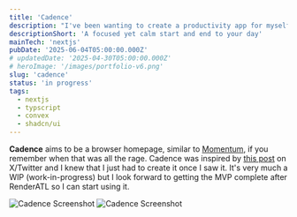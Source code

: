 ```yaml
---
title: 'Cadence'
description: "I've been wanting to create a productivity app for myself for a while and finally found the inspriation I needed to get started on one that I'm excited to release sooner rather than later."
descriptionShort: 'A focused yet calm start and end to your day'
mainTech: 'nextjs'
pubDate: '2025-06-04T05:00:00.000Z'
# updatedDate: '2025-04-30T05:00:00.000Z'
# heroImage: '/images/portfolio-v6.png'
slug: 'cadence'
status: 'in progress'
tags:
  - nextjs
  - typscript
  - convex
  - shadcn/ui
---
```


**Cadence** aims to be a browser homepage, similar to <a href='https://momentumdash.com/' target='_blank' rel='noopener noreferrer'>Momentum</a>, if you remember when that was all the rage. Cadence was inspired by <a href='https://x.com/haydenbleasel/status/1930022190453535205' target='_blank' rel='noopener noreferrer'>this post</a> on X/Twitter and I knew that I just had to create it once I saw it. It's very much a WIP (work-in-progress) but I look forward to getting the MVP complete after RenderATL so I can start using it.

<div class="grid grid-cols-1 *:rounded-lg *:border *:shadow-sm md:grid-cols-2 md:gap-4">
  <img src="/images/cadence-light.png" alt="Cadence Screenshot" />
  <img src="/images/cadence-dark.png" alt="Cadence Screenshot" />
</div>
